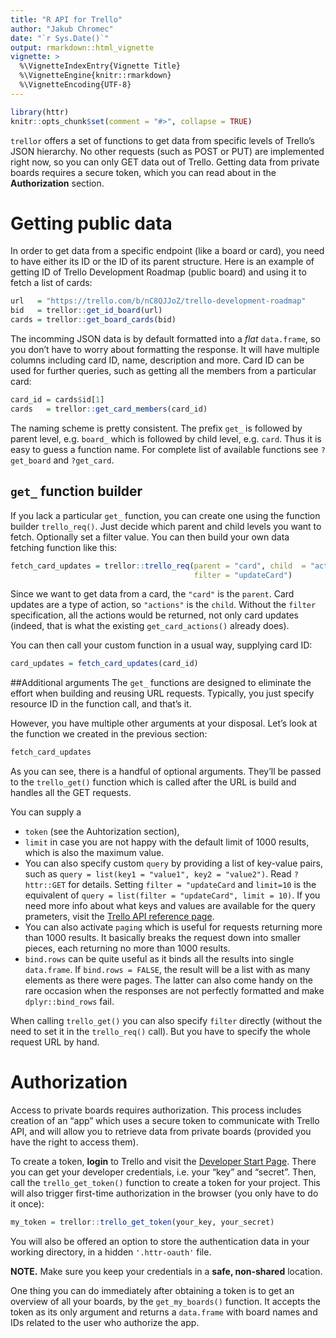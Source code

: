 ```yaml
---
title: "R API for Trello"
author: "Jakub Chromec"
date: "`r Sys.Date()`"
output: rmarkdown::html_vignette
vignette: >
  %\VignetteIndexEntry{Vignette Title}
  %\VignetteEngine{knitr::rmarkdown}
  %\VignetteEncoding{UTF-8}
---
```


```r
library(httr)
knitr::opts_chunk$set(comment = "#>", collapse = TRUE)
```

`trellor` offers a set of functions to get data from specific levels of Trello's JSON hierarchy. No other requests (such as POST or PUT) are implemented right now, so you can only GET data out of Trello. Getting data from private boards requires a secure token, which you can read about in the **Authorization** section.

# Getting public data

In order to get data from a specific endpoint (like a board or card), you need to have either its ID or the ID of its parent structure. Here is an example of getting ID of Trello Development Roadmap (public board) and using it to fetch a list of cards:

```r
url   = "https://trello.com/b/nC8QJJoZ/trello-development-roadmap"
bid   = trellor::get_id_board(url)
cards = trellor::get_board_cards(bid)
```

The incomming JSON data is by default formatted into a *flat* `data.frame`, so you don't have to worry about formatting the response. It will have multiple columns including card ID, name, description and more. Card ID can be used for further queries, such as getting all the members from a particular card:

```r
card_id = cards$id[1]
cards   = trellor::get_card_members(card_id)
```

The naming scheme is pretty consistent. The prefix `get_` is followed by parent level, e.g. `board_` which is followed by child level, e.g. `card`. Thus it is easy to guess a function name. For complete list of available functions see `?get_board` and `?get_card`.

## `get_` function builder
If you lack a particular `get_` function, you can create one using the function builder `trello_req()`. Just decide which parent and child levels you want to fetch. Optionally set a filter value. You can then build your own data fetching function like this:

```r
fetch_card_updates = trellor::trello_req(parent = "card", child  = "actions", 
                                         filter = "updateCard")
```

Since we want to get data from a card, the `"card"` is the `parent`. Card updates are a type of action, so `"actions"` is the `child`. Without the `filter` specification, all the actions would be returned, not only card updates (indeed, that is what the existing `get_card_actions()` already does).

You can then call your custom function in a usual way, supplying card ID:

```r
card_updates = fetch_card_updates(card_id)
```

##Additional arguments
The `get_` functions are designed to eliminate the effort when building and reusing URL requests. Typically, you just specify resource ID in the function call, and that's it.

However, you have multiple other arguments at your disposal. Let's look at the function we created in the previous section:

```r
fetch_card_updates
```

As you can see, there is a handful of optional arguments. They'll be passed to the `trello_get()` function which is called after the URL is build and handles all the GET requests.

You can supply a 

* `token` (see the Auhtorization section), 
* `limit` in case you are not happy with the default limit of 1000 results, which is also the maximum value. 
* You can also specify custom `query` by providing a list of key-value pairs, such as `query = list(key1 = "value1", key2 = "value2")`. Read `?httr::GET` for details. Setting `filter = "updateCard` and `limit=10` is the equivalent of `query = list(filter = "updateCard", limit = 10)`. If you need more info about what keys and values are available for the query prameters, visit the [Trello API reference page](https://developers.trello.com/advanced-reference).
* You can also activate `paging` which is useful for requests returning more than 1000 results. It basically breaks the request down into smaller pieces, each returning no more than 1000 results.
* `bind.rows` can be quite useful as it binds all the results into single `data.frame`. If `bind.rows = FALSE`, the result will be a list with as many elements as there were pages. The latter can also come handy on the rare occasion when the responses are not perfectly formatted and make `dplyr::bind_rows` fail.

When calling `trello_get()` you can also specify `filter` directly (without the need to set it in the `trello_req()` call). But you have to specify the whole request URL by hand.

# Authorization
Access to private boards requires authorization. This process includes creation of an "app" which uses a secure token to communicate with Trello API, and will allow you to retrieve data from private boards (provided you have the right to access them).

To create a token, **login** to Trello and visit the [Developer Start Page](https://developers.trello.com/get-started/start-building#connect). There you can get your developer credentials, i.e. your "key" and "secret". Then, call the `trello_get_token()` function to create a token for your project. This will also trigger first-time authorization in the browser (you only have to do it once):

```r
my_token = trellor::trello_get_token(your_key, your_secret)
```

You will also be offered an option to store the authentication data in your working directory, in a hidden `'.httr-oauth'` file.

**NOTE.** Make sure you keep your credentials in a **safe, non-shared** location.

One thing you can do immediately after obtaining a token is to get an overview of all your boards, by the `get_my_boards()` function. It accepts the token as its only argument and returns a `data.frame` with board names and IDs related to the user who authorize the app.
